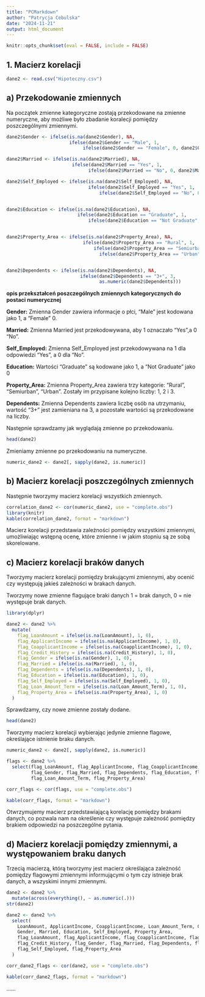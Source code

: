 ```yaml
---
title: "PCMarkdown"
author: "Patrycja Cebulska"
date: "2024-11-21"
output: html_document
---
```


```r
knitr::opts_chunk$set(eval = FALSE, include = FALSE)
```

## 1. Macierz korelacji

```r
dane2 <- read.csv("Hipoteczny.csv")
```

## a) Przekodowanie zmiennych

Na początek zmienne kategoryczne zostają przekodowane na zmienne numeryczne, aby możliwe było zbadanie koralecji pomiędzy poszczególnymi zmiennymi.

```r

dane2$Gender <- ifelse(is.na(dane2$Gender), NA, 
                       ifelse(dane2$Gender == "Male", 1, 
                            ifelse(dane2$Gender == "Female", 0, dane2$Gender)))

dane2$Married <- ifelse(is.na(dane2$Married), NA, 
                        ifelse(dane2$Married == "Yes", 1, 
                              ifelse(dane2$Married == "No", 0, dane2$Married)))

dane2$Self_Employed <- ifelse(is.na(dane2$Self_Employed), NA, 
                              ifelse(dane2$Self_Employed == "Yes", 1, 
                                  ifelse(dane2$Self_Employed == "No", 0, dane2$Self_Employed)))


dane2$Education <- ifelse(is.na(dane2$Education), NA, 
                          ifelse(dane2$Education == "Graduate", 1, 
                              ifelse(dane2$Education == "Not Graduate", 0, dane2$Education)))


dane2$Property_Area <- ifelse(is.na(dane2$Property_Area), NA, 
                            ifelse(dane2$Property_Area == "Rural", 1, 
                                ifelse(dane2$Property_Area == "Semiurban", 2, 
                                  ifelse(dane2$Property_Area == "Urban", 3, NA))))


dane2$Dependents <- ifelse(is.na(dane2$Dependents), NA, 
                           ifelse(dane2$Dependents == "3+", 3, 
                                  as.numeric(dane2$Dependents)))
```

**opis przekształceń poszczególnych zmiennych kategorycznych do postaci numerycznej**

**Gender:** Zmienna Gender zawiera informacje o płci, "Male" jest kodowana jako 1, a "Female" 0.

**Married:** Zmienna Married jest przekodowywana, aby 1 oznaczało "Yes",a 0 "No".

**Self_Employed:** Zmienna Self_Employed jest przekodowywana na 1 dla odpowiedzi "Yes", a 0 dla "No".

**Education:** Wartości "Graduate" są kodowane jako 1, a "Not Graduate" jako 0

**Property_Area:** Zmienna Property_Area zawiera trzy kategorie: "Rural", "Semiurban", "Urban". Zostały im przypisane kolejno liczby: 1, 2 i 3.

**Dependents:** Zmienna Dependents zawiera liczbę osób na utrzymaniu, wartość "3+" jest zamieniana na 3, a pozostałe wartości są przekodowane na liczby.

Następnie sprawdzamy jak wyglądają zmienne po przekodowaniu.

```r
head(dane2)
```

Zmieniamy zmienne po przekodowaniu na numeryczne.

```r
numeric_dane2 <- dane2[, sapply(dane2, is.numeric)]
```

## b) Macierz korelacji poszczególnych zmiennych

Następnie tworzymy macierz korelacji wszystkich zmiennych.

```r
correlation_dane2 <- cor(numeric_dane2, use = "complete.obs")
library(knitr)
kable(correlation_dane2, format = "markdown")
```

Macierz korelacji przedstawia zależności pomiędzy wszystkimi zmiennymi, umożliwiając wstępną ocenę, które zmienne i w jakim stopniu są ze sobą skorelowane.

## c) Macierz korelacji braków danych

Tworzymy macierz korelacji pomiędzy brakującymi zmiennymi, aby ocenić czy występują jakieś zależności w brakach danych.

Tworzymy nowe zmienne flagujące braki danych 1 = brak danych, 0 = nie występuje brak danych.

```r

library(dplyr)

dane2 <- dane2 %>%
  mutate(
    flag_LoanAmount = ifelse(is.na(LoanAmount), 1, 0),
    flag_ApplicantIncome = ifelse(is.na(ApplicantIncome), 1, 0),
    flag_CoapplicantIncome = ifelse(is.na(CoapplicantIncome), 1, 0), 
    flag_Credit_History = ifelse(is.na(Credit_History), 1, 0),
    flag_Gender = ifelse(is.na(Gender), 1, 0),
    flag_Married = ifelse(is.na(Married), 1, 0),
    flag_Dependents = ifelse(is.na(Dependents), 1, 0),
    flag_Education = ifelse(is.na(Education), 1, 0),
    flag_Self_Employed = ifelse(is.na(Self_Employed), 1, 0),
    flag_Loan_Amount_Term = ifelse(is.na(Loan_Amount_Term), 1, 0),
    flag_Property_Area = ifelse(is.na(Property_Area), 1, 0)
  )
```

Sprawdzamy, czy nowe zmienne zostały dodane.

```r
head(dane2)
```

Tworzymy macierz korelacji wybierając jedynie zmienne flagowe, określające istnienie braku danych.

```r
numeric_dane2 <- dane2[, sapply(dane2, is.numeric)]

flags <- dane2 %>%
  select(flag_LoanAmount, flag_ApplicantIncome, flag_CoapplicantIncome, flag_Credit_History,
         flag_Gender, flag_Married, flag_Dependents, flag_Education, flag_Self_Employed,
         flag_Loan_Amount_Term, flag_Property_Area)

corr_flags <- cor(flags, use = "complete.obs")

kable(corr_flags, format = "markdown")

```

Otwrzymujemy macierz przedstawiającą korelację pomiędzy brakami danych, co pozwala nam na określenie czy występuje zależność pomiędzy brakiem odpowiedzi na poszczególne pytania.

## d) Macierz korelacji pomiędzy zmiennymi, a występowaniem braku danych

Trzecią macierzą, którą tworzymy jest macierz określająca zależność pomiędzy flagowymi zmiennymi informującymi o tym czy istnieje brak danych, a wszyskimi innymi zmiennymi.

```r

dane2 <- dane2 %>%
  mutate(across(everything(), ~ as.numeric(.)))
str(dane2)

dane2 <- dane2 %>%
  select(
    LoanAmount, ApplicantIncome, CoapplicantIncome, Loan_Amount_Term, Credit_History,
    Gender, Married, Education, Self_Employed, Property_Area,
    flag_LoanAmount, flag_ApplicantIncome, flag_CoapplicantIncome, flag_Loan_Amount_Term,
    flag_Credit_History, flag_Gender, flag_Married, flag_Dependents, flag_Education,
    flag_Self_Employed, flag_Property_Area
  )

corr_dane2_flags <- cor(dane2, use = "complete.obs")

kable(corr_dane2_flags, format = "markdown")
```

......

